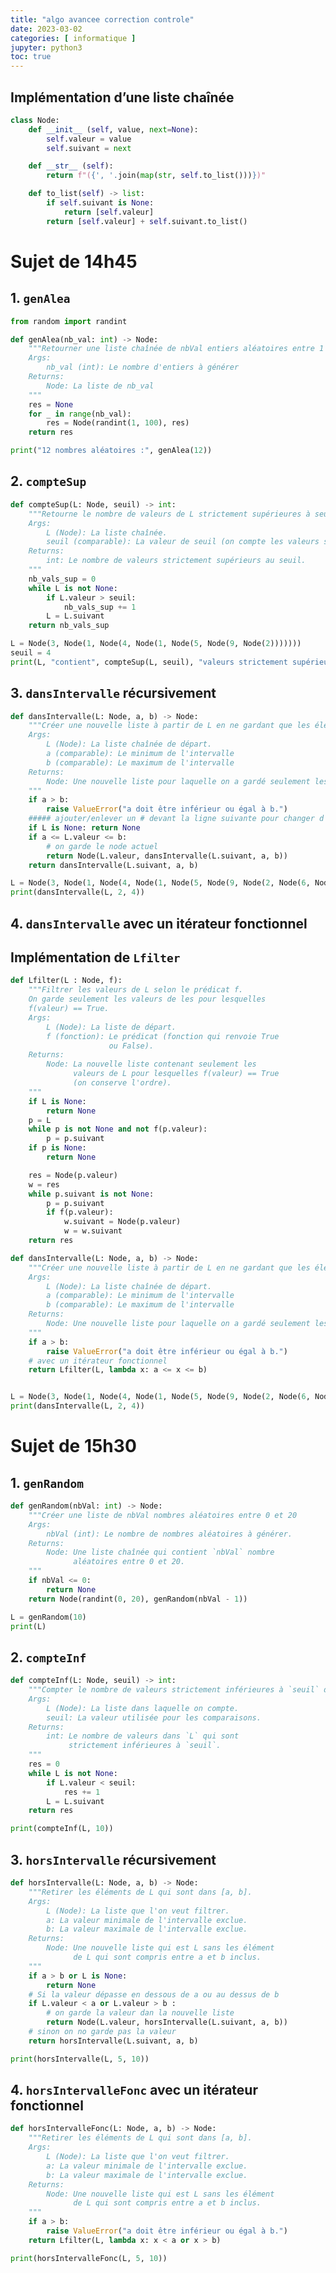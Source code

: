 ```yaml
---
title: "algo avancee correction controle"
date: 2023-03-02
categories: [ informatique ]
jupyter: python3
toc: true
---
```



:::{.callout-tip collapse=true}
## Implémentation d'une liste chaînée

```python
class Node:
    def __init__ (self, value, next=None):
        self.valeur = value
        self.suivant = next

    def __str__ (self):
        return f"({', '.join(map(str, self.to_list()))})"

    def to_list(self) -> list:
        if self.suivant is None:
            return [self.valeur]
        return [self.valeur] + self.suivant.to_list()
```
:::

# Sujet de 14h45


## 1. `genAlea`

```python
from random import randint

def genAlea(nb_val: int) -> Node:
    """Retourner une liste chaînée de nbVal entiers aléatoires entre 1 et 100.
    Args:
        nb_val (int): Le nombre d'entiers à générer
    Returns:
        Node: La liste de nb_val
    """
    res = None
    for _ in range(nb_val):
        res = Node(randint(1, 100), res)
    return res

print("12 nombres aléatoires :", genAlea(12))
```


## 2. `compteSup`

```python
def compteSup(L: Node, seuil) -> int:
    """Retourne le nombre de valeurs de L strictement supérieures à seuil.
    Args:
        L (Node): La liste chaînée.
        seuil (comparable): La valeur de seuil (on compte les valeurs strictement supérieures au seuil).
    Returns:
        int: Le nombre de valeurs strictement supérieurs au seuil.
    """
    nb_vals_sup = 0
    while L is not None:
        if L.valeur > seuil:
            nb_vals_sup += 1
        L = L.suivant
    return nb_vals_sup

L = Node(3, Node(1, Node(4, Node(1, Node(5, Node(9, Node(2)))))))
seuil = 4
print(L, "contient", compteSup(L, seuil), "valeurs strictement supérieures à", seuil)
```


## 3. `dansIntervalle` récursivement

```python
def dansIntervalle(L: Node, a, b) -> Node:
    """Créer une nouvelle liste à partir de L en ne gardant que les éléments dans l'intervalle [a, b].
    Args:
        L (Node): La liste chaînée de départ.
        a (comparable): Le minimum de l'intervalle
        b (comparable): Le maximum de l'intervalle
    Returns:
        Node: Une nouvelle liste pour laquelle on a gardé seulement les élément qui sont dans l'intervalle [a, b].
    """
    if a > b:
        raise ValueError("a doit être inférieur ou égal à b.")
    ##### ajouter/enlever un # devant la ligne suivante pour changer d'implémentation #####
    if L is None: return None
    if a <= L.valeur <= b:
        # on garde le node actuel
        return Node(L.valeur, dansIntervalle(L.suivant, a, b))
    return dansIntervalle(L.suivant, a, b)

L = Node(3, Node(1, Node(4, Node(1, Node(5, Node(9, Node(2, Node(6, Node(5, Node(3, Node(5, Node(8, Node(9, Node(7, Node(9, Node(3, Node(2, Node(3))))))))))))))))))
print(dansIntervalle(L, 2, 4))
```

## 4. `dansIntervalle` avec un itérateur fonctionnel


:::{.callout-info collapse=true}
## Implémentation de `Lfilter`

```python
def Lfilter(L : Node, f):
    """Filtrer les valeurs de L selon le prédicat f.
    On garde seulement les valeurs de les pour lesquelles
    f(valeur) == True.
    Args:
        L (Node): La liste de départ.
        f (fonction): Le prédicat (fonction qui renvoie True
                      ou False).
    Returns:
        Node: La nouvelle liste contenant seulement les
              valeurs de L pour lesquelles f(valeur) == True
              (on conserve l'ordre).
    """
    if L is None:
        return None
    p = L
    while p is not None and not f(p.valeur):
        p = p.suivant
    if p is None:
        return None

    res = Node(p.valeur)
    w = res
    while p.suivant is not None:
        p = p.suivant
        if f(p.valeur):
            w.suivant = Node(p.valeur)
            w = w.suivant
    return res
```
:::


```python
def dansIntervalle(L: Node, a, b) -> Node:
    """Créer une nouvelle liste à partir de L en ne gardant que les éléments dans l'intervalle [a, b].
    Args:
        L (Node): La liste chaînée de départ.
        a (comparable): Le minimum de l'intervalle
        b (comparable): Le maximum de l'intervalle
    Returns:
        Node: Une nouvelle liste pour laquelle on a gardé seulement les élément qui sont dans l'intervalle [a, b].
    """
    if a > b:
        raise ValueError("a doit être inférieur ou égal à b.")
    # avec un itérateur fonctionnel
    return Lfilter(L, lambda x: a <= x <= b)


L = Node(3, Node(1, Node(4, Node(1, Node(5, Node(9, Node(2, Node(6, Node(5, Node(3, Node(5, Node(8, Node(9, Node(7, Node(9, Node(3, Node(2, Node(3))))))))))))))))))
print(dansIntervalle(L, 2, 4))
```


# Sujet de 15h30


## 1. `genRandom`

```python
def genRandom(nbVal: int) -> Node:
    """Créer une liste de nbVal nombres aléatoires entre 0 et 20
    Args:
        nbVal (int): Le nombre de nombres aléatoires à générer.
    Returns:
        Node: Une liste chaînée qui contient `nbVal` nombre
              aléatoires entre 0 et 20.
    """
    if nbVal <= 0:
        return None
    return Node(randint(0, 20), genRandom(nbVal - 1))

L = genRandom(10)
print(L)
```

## 2. `compteInf`

```python
def compteInf(L: Node, seuil) -> int:
    """Compter le nombre de valeurs strictement inférieures à `seuil` dans L.
    Args:
        L (Node): La liste dans laquelle on compte.
        seuil: La valeur utilisée pour les comparaisons.
    Returns:
        int: Le nombre de valeurs dans `L` qui sont
             strictement inférieures à `seuil`.
    """
    res = 0
    while L is not None:
        if L.valeur < seuil:
            res += 1
        L = L.suivant
    return res

print(compteInf(L, 10))
```



## 3. `horsIntervalle` récursivement

```python
def horsIntervalle(L: Node, a, b) -> Node:
    """Retirer les éléments de L qui sont dans [a, b].
    Args:
        L (Node): La liste que l'on veut filtrer.
        a: La valeur minimale de l'intervalle exclue.
        b: La valeur maximale de l'intervalle exclue.
    Returns:
        Node: Une nouvelle liste qui est L sans les élément
              de L qui sont compris entre a et b inclus.
    """
    if a > b or L is None:
        return None
    # Si la valeur dépasse en dessous de a ou au dessus de b
    if L.valeur < a or L.valeur > b :
        # on garde la valeur dan la nouvelle liste
        return Node(L.valeur, horsIntervalle(L.suivant, a, b))
    # sinon on no garde pas la valeur
    return horsIntervalle(L.suivant, a, b)

print(horsIntervalle(L, 5, 10))
```

## 4. `horsIntervalleFonc` avec un itérateur fonctionnel

```python
def horsIntervalleFonc(L: Node, a, b) -> Node:
    """Retirer les éléments de L qui sont dans [a, b].
    Args:
        L (Node): La liste que l'on veut filtrer.
        a: La valeur minimale de l'intervalle exclue.
        b: La valeur maximale de l'intervalle exclue.
    Returns:
        Node: Une nouvelle liste qui est L sans les élément
              de L qui sont compris entre a et b inclus.
    """
    if a > b:
        raise ValueError("a doit être inférieur ou égal à b.")
    return Lfilter(L, lambda x: x < a or x > b)

print(horsIntervalleFonc(L, 5, 10))
```


